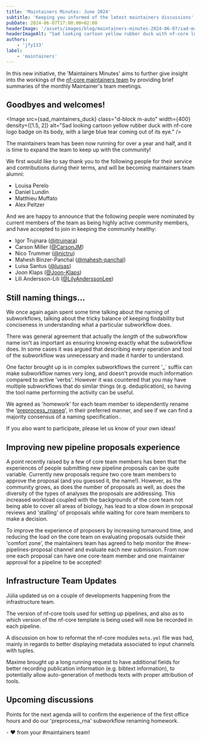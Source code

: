 ```yaml
---
title: 'Maintainers Minutes: June 2024'
subtitle: 'Keeping you informed of the latest maintainers discussions'
pubDate: 2024-06-07T17:00:00+02:00
headerImage: '/assets/images/blog/maintainers-minutes-2024-06-07/sad-maintainers-duck.png'
headerImageAlt: "Sad looking cartoon yellow rubber duck with nf-core logo badge on it's body, with a large blue tear coming out of it's eye."
authors:
    - 'jfy133'
label:
    - 'maintainers'
---
```



In this new initiative, the 'Maintainers Minutes' aims to further give insight into the workings of the [nf-core maintainers team](/governance#maintainers) by providing brief summaries of the monthly Maintainer's team meetings.

## Goodbyes and welcomes!

<Image
    src={sad_maintainers_duck}
    class="d-block m-auto"
    width={400}
    density={[1.5, 2]}
    alt="Sad looking cartoon yellow rubber duck with nf-core logo badge on its body, with a large blue tear coming out of its eye."
/>

The maintainers team has been now running for over a year and half, and it is time to expand the team to keep up with the community!

We first would like to say thank you to the following people for their service and contributions during their terms, and will be becoming maintainers team alumni:

- Louisa Perelo
- Daniel Lundin
- Matthieu Muffato
- Alex Peltzer

And we are happy to announce that the following people were nominated by current members of the team as being highly active community members, and have accepted to join in keeping the community healthy:

- Igor Trujnara ([@itrujnara](https://github.com/itrujnara))
- Carson Miller ([@CarsonJM](https://github.com/CarsonJM))
- Nico Trummer ([@nictru](https://github.com/nictru))
- Mahesh Binzer-Panchal ([@mahesh-panchal](https://github.com/mahesh-panchal))
- Luisa Santus ([@luisas](https://github.com/luisas))
- Joon Klaps ([@Joon-Klaps](https://github.com/Joon-Klaps))
- Lili Andersson-Lili ([@LilyAnderssonLee](https://github.com/LilyAnderssonLee))

## Still naming things...

We once again again spent some time talking about the naming of subworkflows, talking about the tricky balance of keeping findability but conciseness in understanding what a particular subworkflow does.

There was general agreement that actually the _length_ of the subworkflow name isn't as important as ensuring knowing exactly what the subworkflow does.
In some cases it was argued that describing every operation and tool of the subworkflow was unnecessary and made it harder to understand.

One factor brought up is in complex subworkflows the current '_<tool>` suffix can make subworkflow names very long, and doesn't provide much information compared to active 'verbs'.
However it was countered that you may have multiple subworkflows that do similar things (e.g. deduplication), so having the tool name performing the activity can be useful.

We agreed as 'homework' for each team member to idependently rename the '[preprocess_rnaseq](https://github.com/nf-core/modules/blob/master/subworkflows/nf-core/preprocess_rnaseq/main.nf)', in their preferred manner, and see if we can find a majority consensus of a naming specification..

If you also want to participate, please let us know of your own ideas!

## Improving new pipeline proposals experience

A point recently raised by a few of core team members has been that the experiences of people submitting new pipeline proposals can be quite variable.
Currently new proposals require two core team members to approve the proposal (and you guessed it, the name!).
However, as the community grows, as does the number of proposals as well, as does the diversity of the types of analyses the proposals are addressing.
This increased workload coupled with the backgrounds of the core team not being able to cover all areas of biology, has lead to a slow down in proposal reviews and 'stalling' of proposals while waiting for core team members to make a decision.

To improve the experience of proposers by increasing turnaround time, and reducing the load on the core team on evaluating proposals outside their 'comfort zone', the maintainers team has agreed to help monitor the #new-pipelines-proposal channel and evaluate each new submission.
From now one each proposal can have one core-team member and one maintainer approval for a pipeline to be accepted!

## Infrastructure Team Updates

Júlia updated us on a couple of developments happening from the infrastructure team.

The version of nf-core tools used for setting up pipelines, and also as to which version of the nf-core template is being used will now be recorded in each pipeline.

A discussion on how to reformat the nf-core modules `meta.yml` file was had, mainly in regards to better displaying metadata associated to input channels with tuples.

Maxime brought up a long running request to have additional fields for better recording publication information (e.g. bibtext information), to potentially allow auto-generation of methods texts with proper attribution of tools.


## Upcoming discussions

Points for the next agenda will to confirm the experience of the first office hours and do our 'preprocess_rna' subworkflow renaming homework.

\- :heart: from your #maintainers team!
